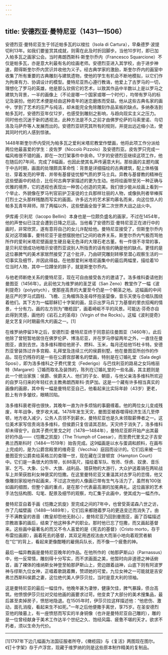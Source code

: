 ```yaml
---
---
---
```

title: 安德烈亚·曼特尼亚（1431—1506）
---




安德烈亚·曼特尼亚生于邻近帕多瓦的以梭拉（Isola di Cartura），早桑德罗·波提切利13年。如我们要鉴赏其成就，则需在此及时折回脚步。当他10岁时，即已加入帕多瓦之画家公会。当时弗朗西斯科·斯奎尔乔内（Francesco Squarcione）不仅是帕多瓦，亦是意大利最有名的绘画老师。安德烈亚进入其学校，由于进步神速，颇得斯奎尔乔内赏识并收他为义子。经古典学家的激励，斯奎尔乔内的画室中收集了所有重要的古典雕刻与建筑遗物，使他的学生有机会不断地模拟，以它们作为拘束有力、协调设计的模型。曼特尼亚热心遵行教诲，他爱上了古罗马的一切，理想化了罗马的英雄，他是那么钦佩它的艺术，以致其作品中半数以上是以罗马之建筑为背景，一半的画像上（不论是哪一个国家或哪一个时代），均带有罗马的标记及装扮。他的艺术便是经由这种青年的迷恋磨炼而受益。他从这些古典名家的画中，学到了艺术的庄严与纯洁，却未能完全免除雕刻作品呆板的缺点。多纳泰洛到帕多瓦时，安德烈亚年仅12岁，也感受到雕刻之影响，与趋向现实主义之压力。同时他也沉迷于新的透视法，此种方法是不久之前才由佛罗伦萨的马索里诺、乌切洛及马萨乔等人发展而出的。安德烈亚研究其所有的规则，并提出远近缩小法，使其同时代的人感到惊骇。

1448年斯奎尔乔内受托为帕多瓦之爱利米塔尼教堂作壁画，他将此项工作分派给两位他最喜爱的学生：皮佐罗（Niccolò Pizzolo）及安德烈亚。皮佐罗只完成一幅风格很不错的画，即在一次打架事件中丧命。17岁的安德烈亚继续这项工作，他在随后的7年间，完成了8幅画，也因此使其名声传遍意大利。那些画的主题均属于中古时期，画面的处理颇具革命性：背景是详细描绘的古典建筑，配上体格强壮、穿着发亮的甲胄、并带有基督徒忧郁气质的罗马士兵。异教与基督教的精神在这些壁画中的结合，比任何古典学家描述的更为生动。他将绘画带至另一种正确与优雅的境界，它的透视也表现出一种苦心创造的完美。我们很少能从绘画上看到一个举止、外貌像在罗马判官前护卫圣徒的士兵那样壮丽的人物，或像执刑者举棒挥打烈士之头那样残酷而写实的画面。许多远方的艺术家均慕名而来，向这位惊人的帕多瓦青年拜师。除了两幅以外，这些壁画全毁于第二次世界大战之战火中。

伊库甫·贝利尼（Iacopo Bellini）本身也是一位颇负盛名的画家，不过在1454年，他的声誉似已注定会遭到日降之厄运。当他看了安德烈亚·曼特尼亚正在进行中的画时，非常欣赏，遂有意将自己的女儿许配给他。曼特尼亚接受了，但斯奎尔乔内反对这项婚事，曼特尼亚于是想摆脱他们之间的收养关系，斯奎尔乔内气极而骂他所作的爱利米塔尼壁画是生硬且毫无色泽的大理石老古董。有一件很不寻常的事，是贝利尼很成功地暗示安德烈亚说别人所指责的话有些的确是他的缺点。更怪的是这位暴脾气的美术家居然接受了这个批评，乃由研究雕刻转移至潜心观察生活的一切事实及细节，并因此得益。在他那爱利米塔尼画集中的最后两幅里，描绘着10位当时人物，其中一位蹲坐的胖子，就是斯奎尔乔内。

与他老师断绝关系的曼特尼亚，现在可自由接受各方的邀请了。洛多维科委请他到曼图亚（1456年）。此前他又为维罗纳的圣芝诺（San Zeno）教堂作了一幅《波利提奇》（polyptych），使那座高贵的大厦至今仍是一个朝圣之地。这幅画的中间是庄严的罗马式圆柱、飞檐、三角楣饰及圣母怀抱圣婴像，音乐天使与合唱队围绕着他们。其下方为一幅耶稣钉十字架的画，显示出罗马兵丁为基督的里衣招阄的情景，十分有力。画的左方则为“橄榄园”，画着崎岖不平的风景。可能达·芬奇亦自此得到灵感，画他的《岩石上的圣母》（Virgin of the Rocks）。这幅《波利提奇》是文艺复兴时期最伟大的画之一。[1]

在维罗纳停留3年之后，安德烈亚·曼特尼亚终于同意前往曼图亚（1460年）。此后他除了曾短暂地居住在佛罗伦萨、博洛尼亚，并在罗马停留两年之外，一直住在曼图亚，直到去世。洛多维科赠给他房子、燃料、玉米，每月还给他15杜卡特。安德烈亚曾装饰过许多宫殿、礼拜堂及连续三代的侯爵别墅。他在曼图亚所创作的作品，现在仍残存的是一些在公爵宫邸著名的壁画，特别是在订婚礼堂（Sala degli Sposi），即为洛多维科之子费代里戈（Federigo）与巴伐利亚的路易之女玛格丽特（Margaret）订婚而取名及装饰的，陈列在订婚礼堂的一些名画，其主题则是此一个统治家族：侯爵、侯爵夫人、他们的子女、朝臣，与他父亲洛多维科所欢迎的自罗马归来的年轻红衣主教弗朗西斯科·贡萨加。这是一个藏有许多相当真实的画像的画廊，其中有一幅是曼特尼亚自己，他看起来比实际年龄（43岁）更老，脸上有许多皱纹，眼睛凹陷。

洛多维科衰老得也很快，其晚年一直为许多烦恼的事磨缠着。他的两位女儿变成残废，年年战争，使岁收大减。1478年发生天灾，曼图亚被吞噬得经济生活几至停顿，地方收入减少，公务人员领不到薪水，曼特尼亚也是久未领取薪俸者之一。这位美术家写信责询洛多维科，但侯爵只复信请其忍耐。天灾终于消失了，洛多维科却未得安宁。自其子费代里戈之时（1478—1484年），曼特尼亚即开始产出其最好的作品——《恺撒之凯旋》（The Triumph of Caesar），而至费代里戈之子吉安弗兰西斯科时（1484—1519年）始告完成。这9幅画是以水与蛋调和颜料，在画布上完成的，是为公爵宫殿里的维奇亚（Vecchia）庭园而设计的。它们后来被一位曼图亚穷公爵卖给英格兰的查理一世，现在藏在汉普顿宫（Hampton Court）中。它们是一条很大的饰带，长88英尺，描绘着军队、牧师、俘虏、奴隶、音乐家、乞丐、大象、公牛、大旗、战利品、猎获物的大游行，大众护送着骑在两轮战车上并荣获胜利女神褒奖的恺撒。在这里曼特尼亚又重温其对古罗马的恋情，他又像雕刻家般地作起画来，不过这次他的人像画已带有生气与活力了，虽然有100张如画的细图，但整个画的重点，是在那个代表最高潮的加冕典礼。这位画家的艺术手法包括构图、勾笔、配景及细节的观察，均汇集于此画中，使其成为一幅杰作。

曼特尼亚自着手画《恺撒之凯旋》至完成之间的7年中，也曾受英诺森八世之访，作了几幅壁画（1488—1489年），它们后来都随着罗马的更迭变迁而消失了。由于不满教皇的吝啬（教皇却怨他无耐心），曼特尼亚乃回到曼图亚，画了百幅描述宗教故事的画后，结束了他这种多产的职业。那时他已忘了恺撒，而又画起基督来。这些画中最著名的而又不令人喜爱的是《死去的基督》（Cristo morto，存于布雷拉画廊），画着死去的基督，其双足用透视法由大而渐小地向着观赏者躺在“它”的背上，看起来更像酣睡的雇佣兵队长，而不像一个疲惫的神。

最后一幅异教画是曼特尼亚晚年的作品。在他所作的《帕那萨斯山》（Parnassus）中，他一反常情，雕刻得十分写实，而不求画面之美，他暂时向非道德之神话俯首，画了裸体的维纳斯女神登至帕那萨斯山上，旁边跟着战神，山底下则有阿波罗神与缪斯九位女神，正唱着歌跳着舞，赞颂她的可爱。九位女神之一可能就是吉安弗兰西斯科侯爵之妻，这位绝代美人伊莎贝拉，当时是意大利的领袖。

这是曼特尼亚的最后一幅佳作。他晚年甚为凄惨，健康欠佳，脾气暴躁，债台高筑。他愤恨伊莎贝拉对交给他画的画要求过苛。他变卖了大部分的美术搜集品，最后甚至卖掉房子，愤怒地隐退。在1505年时，伊莎贝拉这样描述他：“他悲伤、激动，面孔消瘦，看起来生不如死。”一年之后他便撒手离世，享75岁。在圣安德烈亚他的陵墓上，有一座愤怒而写实的半身铜像（也许是曼特尼亚自己雕的），雕的是一位曾经献身于美术工作达半个世纪之久、饱经风霜、疲惫不堪的天才。欲求不朽者，须以生命为代价。



* * *



[1]1797年下边几幅画为法国征服者所夺，《橄榄园》与《复活》两图现在图尔。《钉十字架》存于卢浮宫，现藏于维罗纳的则是这些原本制作精美的复制品。